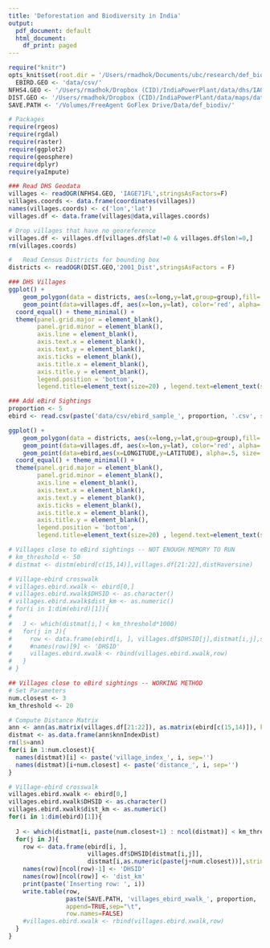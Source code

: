 ```yaml
---
title: 'Deforestation and Biodiversity in India'
output:
  pdf_document: default
  html_document:
    df_print: paged
---
```


```r
require("knitr")
opts_knit$set(root.dir = '/Users/rmadhok/Documents/ubc/research/def_biodiv/')
  EBIRD.GEO <- 'data/csv/' 
NFHS4.GEO <- '/Users/rmadhok/Dropbox (CID)/IndiaPowerPlant/data/dhs/IAGE71FL/'
DIST.GEO <- '/Users/rmadhok/Dropbox (CID)/IndiaPowerPlant/data/maps/datameet_maps/Districts/Census_2001/'
SAVE.PATH <- '/Volumes/FreeAgent GoFlex Drive/Data/def_biodiv/'

# Packages
require(rgeos)
require(rgdal)
require(raster)
require(ggplot2)
require(geosphere)
require(dplyr)
require(yaImpute)

```


```r

### Read DHS Geodata 
villages <- readOGR(NFHS4.GEO, 'IAGE71FL',stringsAsFactors=F)
villages.coords <- data.frame(coordinates(villages))
names(villages.coords) <- c('lon','lat')
villages.df <- data.frame(villages@data,villages.coords)

# Drop villages that have no georeference
villages.df <- villages.df[villages.df$lat!=0 & villages.df$lon!=0,]
rm(villages.coords)

#	Read Census Districts for bounding box
districts <- readOGR(DIST.GEO,'2001_Dist',stringsAsFactors = F)

```
```r

### DHS Villages
ggplot() +
    geom_polygon(data = districts, aes(x=long,y=lat,group=group),fill= 'white', color = 'grey', size=.5) + 
    geom_point(data=villages.df, aes(x=lon,y=lat), color='red', alpha=.03) +
  coord_equal() + theme_minimal() + 
  theme(panel.grid.major = element_blank(), 
        panel.grid.minor = element_blank(), 
        axis.line = element_blank(), 
        axis.text.x = element_blank(), 
        axis.text.y = element_blank(),  
        axis.ticks = element_blank(), 
        axis.title.x = element_blank(),  
        axis.title.y = element_blank(),
        legend.position = 'bottom',
        legend.title=element_text(size=20) , legend.text=element_text(size=10))

```
```r

### Add eBird Sightings
proportion <- 5
ebird <- read.csv(paste('data/csv/ebird_sample_', proportion, '.csv', sep=''), stringsAsFactors=F)

ggplot() +
    geom_polygon(data = districts, aes(x=long,y=lat,group=group),fill= 'white', color = 'grey', size=.5) + 
    geom_point(data=villages.df, aes(x=lon,y=lat), color='red', alpha=.03) +
    geom_point(data=ebird,aes(x=LONGITUDE,y=LATITUDE), alpha=.5, size=.75) +
  coord_equal() + theme_minimal() + 
  theme(panel.grid.major = element_blank(), 
        panel.grid.minor = element_blank(), 
        axis.line = element_blank(), 
        axis.text.x = element_blank(), 
        axis.text.y = element_blank(),  
        axis.ticks = element_blank(), 
        axis.title.x = element_blank(),  
        axis.title.y = element_blank(),
        legend.position = 'bottom',
        legend.title=element_text(size=20) , legend.text=element_text(size=10))

```

```r

# Villages close to eBird sightings -- NOT ENOUGH MEMORY TO RUN
# km_threshold <- 50
# distmat <- distm(ebird[c(15,14)],villages.df[21:22],distHaversine)

# Village-ebird crosswalk
# villages.ebird.xwalk <- ebird[0,]
# villages.ebird.xwalk$DHSID <- as.character()
# villages.ebird.xwalk$dist_km <- as.numeric()
# for(i in 1:dim(ebird)[1]){
#   
#   J <- which(distmat[i,] < km_threshold*1000)
#   for(j in J){
#     row <- data.frame(ebird[i, ], villages.df$DHSID[j],distmat[i,j],stringsAsFactors = F)
#     #names(row)[9] <- 'DHSID'
#     villages.ebird.xwalk <- rbind(villages.ebird.xwalk,row)
#   }
# }

```

```r

## Villages close to eBird sightings -- WORKING METHOD
# Set Parameters
num.closest <- 3
km_threshold <- 20

# Compute Distance Matrix
ann <- ann(as.matrix(villages.df[21:22]), as.matrix(ebird[c(15,14)]), k=num.closest)
distmat <- as.data.frame(ann$knnIndexDist)
rm(ls=ann)
for(i in 1:num.closest){
  names(distmat)[i] <- paste('village_index_', i, sep='')
  names(distmat)[i+num.closest] <- paste('distance_', i, sep='')
}

# Village-ebird crosswalk
villages.ebird.xwalk <- ebird[0,]
villages.ebird.xwalk$DHSID <- as.character()
villages.ebird.xwalk$dist_km <- as.numeric()
for(i in 1:dim(ebird)[1]){
  
  J <- which(distmat[i, paste(num.closest+1) : ncol(distmat)] < km_threshold*1000)
  for(j in J){
    row <- data.frame(ebird[i, ], 
                      villages.df$DHSID[distmat[i,j]], 
                      distmat[i,as.numeric(paste(j+num.closest))],stringsAsFactors = F)
    names(row)[ncol(row)-1] <- 'DHSID'
    names(row)[ncol(row)] <- 'dist_km'
    print(paste('Inserting row: ', i))
    write.table(row, 
                paste(SAVE.PATH, 'villages_ebird_xwalk_', proportion, '.txt', sep=''), 
                append=TRUE,sep="\t", 
                row.names=FALSE)
    #villages.ebird.xwalk <- rbind(villages.ebird.xwalk,row)
  }
}

```
